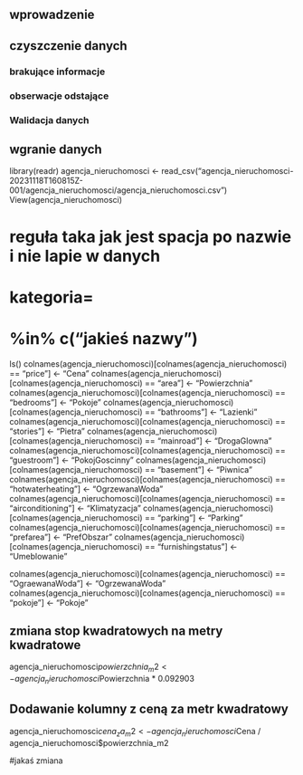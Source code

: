 ## wprowadzenie
## czyszczenie danych
### brakujące informacje
### obserwacje odstające 
### Walidacja danych


## wgranie danych 
library(readr)
agencja_nieruchomosci <- read_csv("agencja_nieruchomosci-20231118T160815Z-001/agencja_nieruchomosci/agencja_nieruchomosci.csv")
View(agencja_nieruchomosci)

# reguła taka jak jest spacja po nazwie i nie lapie w danych 
# kategoria=
# %in% c("jakieś nazwy")

ls()
colnames(agencja_nieruchomosci)[colnames(agencja_nieruchomosci) == "price"] <- "Cena"
colnames(agencja_nieruchomosci)[colnames(agencja_nieruchomosci) == "area"] <- "Powierzchnia"
colnames(agencja_nieruchomosci)[colnames(agencja_nieruchomosci) == "bedrooms"] <- "Pokoje"
colnames(agencja_nieruchomosci)[colnames(agencja_nieruchomosci) == "bathrooms"] <- "Lazienki"
colnames(agencja_nieruchomosci)[colnames(agencja_nieruchomosci) == "stories"] <- "Pietra"
colnames(agencja_nieruchomosci)[colnames(agencja_nieruchomosci) == "mainroad"] <- "DrogaGlowna"
colnames(agencja_nieruchomosci)[colnames(agencja_nieruchomosci) == "guestroom"] <- "PokojGoscinny"
colnames(agencja_nieruchomosci)[colnames(agencja_nieruchomosci) == "basement"] <- "Piwnica"
colnames(agencja_nieruchomosci)[colnames(agencja_nieruchomosci) == "hotwaterheating"] <- "OgrzewanaWoda"
colnames(agencja_nieruchomosci)[colnames(agencja_nieruchomosci) == "airconditioning"] <- "Klimatyzacja"
colnames(agencja_nieruchomosci)[colnames(agencja_nieruchomosci) == "parking"] <- "Parking"
colnames(agencja_nieruchomosci)[colnames(agencja_nieruchomosci) == "prefarea"] <- "PrefObszar"
colnames(agencja_nieruchomosci)[colnames(agencja_nieruchomosci) == "furnishingstatus"] <- "Umeblowanie"

colnames(agencja_nieruchomosci)[colnames(agencja_nieruchomosci) == "OgraewanaWoda"] <- "OgrzewanaWoda"
colnames(agencja_nieruchomosci)[colnames(agencja_nieruchomosci) == "pokoje"] <- "Pokoje"


## zmiana stop kwadratowych na metry kwadratowe

agencja_nieruchomosci$powierzchnia_m2 <- agencja_nieruchomosci$Powierzchnia * 0.092903


## Dodawanie kolumny z ceną za metr kwadratowy
agencja_nieruchomosci$cena_za_m2 <- agencja_nieruchomosci$Cena / agencja_nieruchomosci$powierzchnia_m2

#jakaś zmiana 

